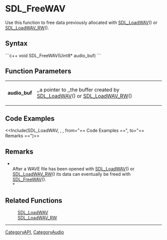 <!-- pragma section-numbers off -->
<!-- pragma disable-camelcase -->

= SDL_FreeWAV =
Use this function to free data previously allocated with [[SDL_LoadWAV]]() or [[SDL_LoadWAV_RW]]().


== Syntax ==
```c++
void SDL_FreeWAV(Uint8* audio_buf)
```

== Function Parameters ==
{|
|'''audio_buf'''
|,,a pointer to ,,the buffer created by [[SDL_LoadWAV]]() or [[SDL_LoadWAV_RW]]()
|}

== Code Examples ==
<<Include(SDL_LoadWAV, , , from="== Code Examples ==", to="== Remarks ==")>>

== Remarks ==
*<br/>After a WAVE file has been opened with [[SDL_LoadWAV]]() or [[SDL_LoadWAV_RW]]() its data can eventually be freed with [[SDL_FreeWAV]]().<br/>*

== Related Functions ==
:[[SDL_LoadWAV]]
:[[SDL_LoadWAV_RW]]

----
[[CategoryAPI]], [[CategoryAudio]]

